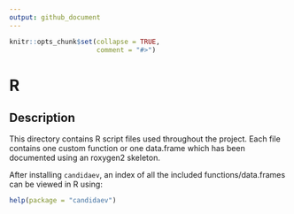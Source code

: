```yaml
---
output: github_document
---
```


<!-- README.md is generated from README.Rmd. Please edit that file -->

```r
knitr::opts_chunk$set(collapse = TRUE,
                      comment = "#>")
```

# R

## Description

This directory contains R script files used throughout the project. Each file 
contains one custom function or one data.frame which has been
documented using an roxygen2 skeleton.

After installing `candidaev`, an index of all the included 
functions/data.frames can be viewed in R using:

```r
help(package = "candidaev")
```

